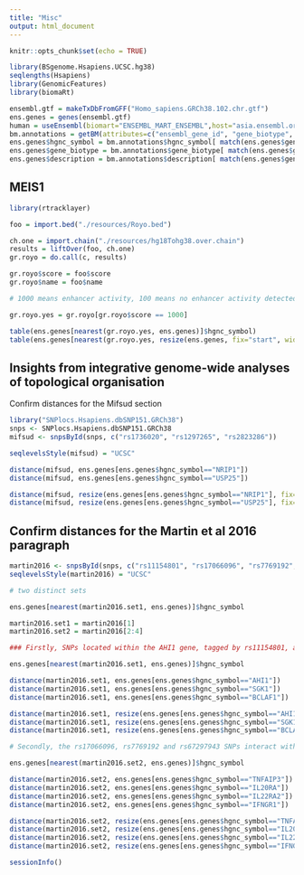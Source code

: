 ```yaml
---
title: "Misc"
output: html_document
---
```


```r
knitr::opts_chunk$set(echo = TRUE)
```



```r
library(BSgenome.Hsapiens.UCSC.hg38)
seqlengths(Hsapiens)
library(GenomicFeatures)
library(biomaRt)

ensembl.gtf = makeTxDbFromGFF("Homo_sapiens.GRCh38.102.chr.gtf")
ens.genes = genes(ensembl.gtf)
human = useEnsembl(biomart="ENSEMBL_MART_ENSEMBL",host="asia.ensembl.org", dataset="hsapiens_gene_ensembl", version="102")
bm.annotations = getBM(attributes=c("ensembl_gene_id", "gene_biotype", "hgnc_symbol", "description"), mart=human, filters="ensembl_gene_id", values=ens.genes$gene_id, uniqueRows=TRUE)
ens.genes$hgnc_symbol = bm.annotations$hgnc_symbol[ match(ens.genes$gene_id, bm.annotations$ensembl_gene_id) ]
ens.genes$gene_biotype = bm.annotations$gene_biotype[ match(ens.genes$gene_id, bm.annotations$ensembl_gene_id) ]
ens.genes$description = bm.annotations$description[ match(ens.genes$gene_id, bm.annotations$ensembl_gene_id) ]
```


## MEIS1 
```r
library(rtracklayer)
```

```r
foo = import.bed("./resources/Royo.bed")

ch.one = import.chain("./resources/hg18Tohg38.over.chain")
results = liftOver(foo, ch.one)
gr.royo = do.call(c, results)
```

```r
gr.royo$score = foo$score
gr.royo$name = foo$name

# 1000 means enhancer activity, 100 means no enhancer activity detected

gr.royo.yes = gr.royo[gr.royo$score == 1000]

table(ens.genes[nearest(gr.royo.yes, ens.genes)]$hgnc_symbol)
table(ens.genes[nearest(gr.royo.yes, resize(ens.genes, fix="start", width=1))]$hgnc_symbol)

```



## Insights from integrative genome-wide analyses of topological organisation

Confirm distances for the Mifsud section

```r
library("SNPlocs.Hsapiens.dbSNP151.GRCh38")
snps <- SNPlocs.Hsapiens.dbSNP151.GRCh38
mifsud <- snpsById(snps, c("rs1736020", "rs1297265", "rs2823286"))

seqlevelsStyle(mifsud) = "UCSC"

distance(mifsud, ens.genes[ens.genes$hgnc_symbol=="NRIP1"])
distance(mifsud, ens.genes[ens.genes$hgnc_symbol=="USP25"])

distance(mifsud, resize(ens.genes[ens.genes$hgnc_symbol=="NRIP1"], fix="start", width=1))
distance(mifsud, resize(ens.genes[ens.genes$hgnc_symbol=="USP25"], fix="start", width=1))
```



## Confirm distances for the Martin et al 2016 paragraph

```r
martin2016 <- snpsById(snps, c("rs11154801", "rs17066096", "rs7769192", "rs67297943"))
seqlevelsStyle(martin2016) = "UCSC"

# two distinct sets 

ens.genes[nearest(martin2016.set1, ens.genes)]$hgnc_symbol

martin2016.set1 = martin2016[1]
martin2016.set2 = martin2016[2:4]

### Firstly, SNPs located within the AHI1 gene, tagged by rs11154801, are correlated with expression of AHI1 and interact with its promoter. These SNPs also interact with other potential candidate genes such as SGK1 and BCLAF1.

ens.genes[nearest(martin2016.set1, ens.genes)]$hgnc_symbol

distance(martin2016.set1, ens.genes[ens.genes$hgnc_symbol=="AHI1"])
distance(martin2016.set1, ens.genes[ens.genes$hgnc_symbol=="SGK1"])
distance(martin2016.set1, ens.genes[ens.genes$hgnc_symbol=="BCLAF1"])

distance(martin2016.set1, resize(ens.genes[ens.genes$hgnc_symbol=="AHI1"], fix="start", width=1))
distance(martin2016.set1, resize(ens.genes[ens.genes$hgnc_symbol=="SGK1"], fix="start", width=1))
distance(martin2016.set1, resize(ens.genes[ens.genes$hgnc_symbol=="BCLAF1"], fix="start", width=1))

# Secondly, the rs17066096, rs7769192 and rs67297943 SNPs interact with each other and with immune-related genes such as IL20RA, IL22RA2, IFNGR1 and TNFAIP3.

ens.genes[nearest(martin2016.set2, ens.genes)]$hgnc_symbol

distance(martin2016.set2, ens.genes[ens.genes$hgnc_symbol=="TNFAIP3"])
distance(martin2016.set2, ens.genes[ens.genes$hgnc_symbol=="IL20RA"])
distance(martin2016.set2, ens.genes[ens.genes$hgnc_symbol=="IL22RA2"])
distance(martin2016.set2, ens.genes[ens.genes$hgnc_symbol=="IFNGR1"])

distance(martin2016.set2, resize(ens.genes[ens.genes$hgnc_symbol=="TNFAIP3"], fix="start", width=1))
distance(martin2016.set2, resize(ens.genes[ens.genes$hgnc_symbol=="IL20RA"], fix="start", width=1))
distance(martin2016.set2, resize(ens.genes[ens.genes$hgnc_symbol=="IL22RA2"], fix="start", width=1))
distance(martin2016.set2, resize(ens.genes[ens.genes$hgnc_symbol=="IFNGR1"], fix="start", width=1))

```




```r
sessionInfo()
```